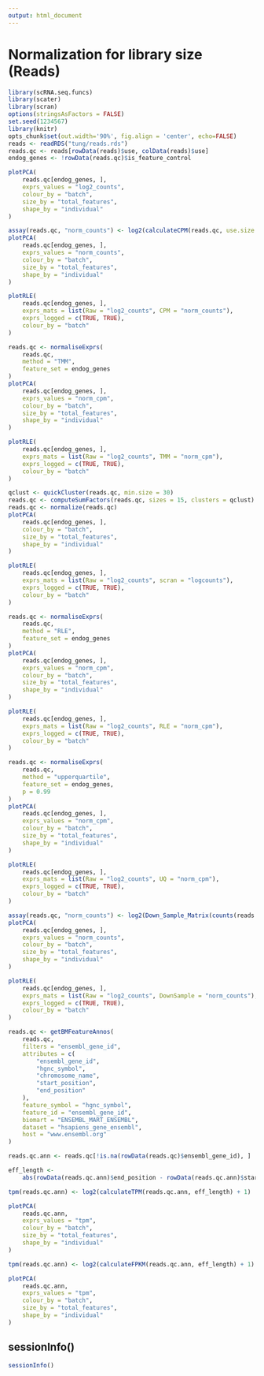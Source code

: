 ```yaml
---
output: html_document
---
```


# Normalization for library size (Reads)

```r
library(scRNA.seq.funcs)
library(scater)
library(scran)
options(stringsAsFactors = FALSE)
set.seed(1234567)
library(knitr)
opts_chunk$set(out.width='90%', fig.align = 'center', echo=FALSE)
reads <- readRDS("tung/reads.rds")
reads.qc <- reads[rowData(reads)$use, colData(reads)$use]
endog_genes <- !rowData(reads.qc)$is_feature_control
```

```r
plotPCA(
    reads.qc[endog_genes, ],
    exprs_values = "log2_counts",
    colour_by = "batch",
    size_by = "total_features",
    shape_by = "individual"
)
```

```r
assay(reads.qc, "norm_counts") <- log2(calculateCPM(reads.qc, use.size.factors = FALSE) + 1)
plotPCA(
    reads.qc[endog_genes, ],
    exprs_values = "norm_counts",
    colour_by = "batch",
    size_by = "total_features",
    shape_by = "individual"
)
```
```r
plotRLE(
    reads.qc[endog_genes, ], 
    exprs_mats = list(Raw = "log2_counts", CPM = "norm_counts"),
    exprs_logged = c(TRUE, TRUE),
    colour_by = "batch"
)
```

```r
reads.qc <- normaliseExprs(
    reads.qc,
    method = "TMM",
    feature_set = endog_genes
)
plotPCA(
    reads.qc[endog_genes, ],
    exprs_values = "norm_cpm",
    colour_by = "batch",
    size_by = "total_features",
    shape_by = "individual"
)
```
```r
plotRLE(
    reads.qc[endog_genes, ], 
    exprs_mats = list(Raw = "log2_counts", TMM = "norm_cpm"),
    exprs_logged = c(TRUE, TRUE),
    colour_by = "batch"
)
```

```r
qclust <- quickCluster(reads.qc, min.size = 30)
reads.qc <- computeSumFactors(reads.qc, sizes = 15, clusters = qclust)
reads.qc <- normalize(reads.qc)
plotPCA(
    reads.qc[endog_genes, ],
    colour_by = "batch",
    size_by = "total_features",
    shape_by = "individual"
)
```

```r
plotRLE(
    reads.qc[endog_genes, ], 
    exprs_mats = list(Raw = "log2_counts", scran = "logcounts"),
    exprs_logged = c(TRUE, TRUE),
    colour_by = "batch"
)
```

```r
reads.qc <- normaliseExprs(
    reads.qc,
    method = "RLE",
    feature_set = endog_genes
)
plotPCA(
    reads.qc[endog_genes, ],
    exprs_values = "norm_cpm",
    colour_by = "batch",
    size_by = "total_features",
    shape_by = "individual"
)
```

```r
plotRLE(
    reads.qc[endog_genes, ], 
    exprs_mats = list(Raw = "log2_counts", RLE = "norm_cpm"),
    exprs_logged = c(TRUE, TRUE),
    colour_by = "batch"
)
```

```r
reads.qc <- normaliseExprs(
    reads.qc,
    method = "upperquartile", 
    feature_set = endog_genes,
    p = 0.99
)
plotPCA(
    reads.qc[endog_genes, ],
    exprs_values = "norm_cpm",
    colour_by = "batch",
    size_by = "total_features",
    shape_by = "individual"
)
```
```r
plotRLE(
    reads.qc[endog_genes, ], 
    exprs_mats = list(Raw = "log2_counts", UQ = "norm_cpm"),
    exprs_logged = c(TRUE, TRUE),
    colour_by = "batch"
)
```

```r
assay(reads.qc, "norm_counts") <- log2(Down_Sample_Matrix(counts(reads.qc)) + 1)
plotPCA(
    reads.qc[endog_genes, ],
    exprs_values = "norm_counts",
    colour_by = "batch",
    size_by = "total_features",
    shape_by = "individual"
)
```
```r
plotRLE(
    reads.qc[endog_genes, ], 
    exprs_mats = list(Raw = "log2_counts", DownSample = "norm_counts"),
    exprs_logged = c(TRUE, TRUE),
    colour_by = "batch"
)
```

```r
reads.qc <- getBMFeatureAnnos(
    reads.qc,
    filters = "ensembl_gene_id", 
    attributes = c(
        "ensembl_gene_id",
        "hgnc_symbol",
        "chromosome_name",
        "start_position",
        "end_position"
    ), 
    feature_symbol = "hgnc_symbol",
    feature_id = "ensembl_gene_id",
    biomart = "ENSEMBL_MART_ENSEMBL", 
    dataset = "hsapiens_gene_ensembl",
    host = "www.ensembl.org"
)
```

```r
reads.qc.ann <- reads.qc[!is.na(rowData(reads.qc)$ensembl_gene_id), ]
```

```r
eff_length <- 
    abs(rowData(reads.qc.ann)$end_position - rowData(reads.qc.ann)$start_position) / 1000
```

```r
tpm(reads.qc.ann) <- log2(calculateTPM(reads.qc.ann, eff_length) + 1)
```

```r
plotPCA(
    reads.qc.ann,
    exprs_values = "tpm",
    colour_by = "batch",
    size_by = "total_features",
    shape_by = "individual"
)
```

```r
tpm(reads.qc.ann) <- log2(calculateFPKM(reads.qc.ann, eff_length) + 1)
```

```r
plotPCA(
    reads.qc.ann,
    exprs_values = "tpm",
    colour_by = "batch",
    size_by = "total_features",
    shape_by = "individual"
)
```

## sessionInfo()

```r
sessionInfo()
```

